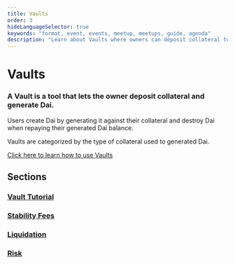 ```yaml
---
title: Vaults
order: 3
hideLanguageSelector: true
keywords: "format, event, events, meetup, meetups, guide, agenda"
description: "Learn about Vaults where owners can deposit collateral to generate Dai."
---
```


# Vaults

### A Vault is a tool that lets the owner deposit collateral and generate Dai.

Users create Dai by generating it against their collateral and destroy Dai when repaying their generated Dai balance.

Vaults are categorized by the type of collateral used to generated Dai.

<CTA>

[Click here to learn how to use Vaults](vaults-tutorial.mdx)

</CTA>

## Sections

<List>

### [Vault Tutorial](vaults-tutorial.mdx)

### [Stability Fees](stability-fees.mdx)

### [Liquidation](liquidation.mdx)

### [Risk](risk.mdx)

</List>
